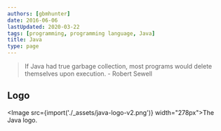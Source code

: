 ```yaml
---
authors: [gbmhunter]
date: 2016-06-06
lastUpdated: 2020-03-22
tags: [programming, programming language, Java]
title: Java
type: page
---
```


> If Java had true garbage collection, most programs would delete themselves upon execution. - Robert Sewell

## Logo

<Image src={import('./_assets/java-logo-v2.png')} width="278px">The Java logo.</Image>

